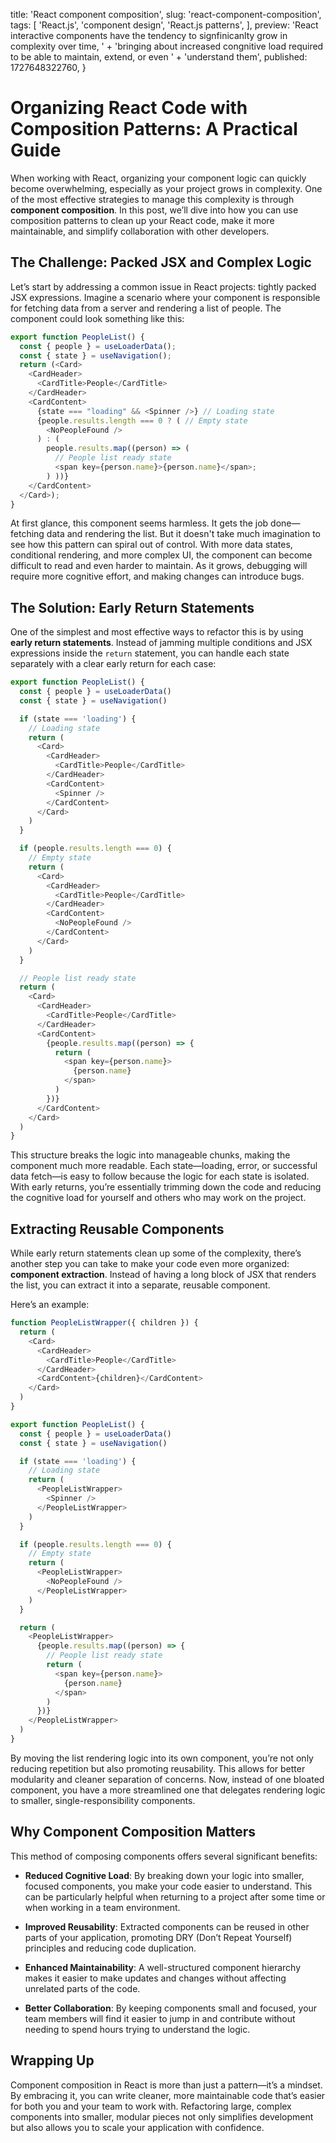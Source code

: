   title: 'React component composition',
  slug: 'react-component-composition',
  tags: [
    'React.js',
    'component design',
    'React.js patterns',
  ],
  preview:
    'React interactive components have the tendency to signfinicanlty grow in complexity over time, ' +
    'bringing about increased congnitive load required to be able to maintain, extend, or even ' +
    'understand them',
  published: 1727648322760,
}

# Organizing React Code with Composition Patterns: A Practical Guide

When working with React, organizing your component logic can quickly become overwhelming, especially as your project grows in complexity. One of the most effective strategies to manage this complexity is through **component composition**. In this post, we’ll dive into how you can use composition patterns to clean up your React code, make it more maintainable, and simplify collaboration with other developers.

## The Challenge: Packed JSX and Complex Logic

Let’s start by addressing a common issue in React projects: tightly packed JSX expressions. Imagine a scenario where your component is responsible for fetching data from a server and rendering a list of people. The component could look something like this:

```javascript
export function PeopleList() {
  const { people } = useLoaderData();
  const { state } = useNavigation();
  return (<Card>
    <CardHeader>
      <CardTitle>People</CardTitle>
    </CardHeader>
    <CardContent>
      {state === "loading" && <Spinner />} // Loading state
      {people.results.length === 0 ? ( // Empty state
        <NoPeopleFound />
      ) : (
        people.results.map((person) => (
          // People list ready state
          <span key={person.name}>{person.name}</span>;
        ) ))}
    </CardContent>
  </Card>);
}
```

At first glance, this component seems harmless. It gets the job done—fetching data and rendering the list. But it doesn't take much imagination to see how this pattern can spiral out of control. With more data states, conditional rendering, and more complex UI, the component can become difficult to read and even harder to maintain. As it grows, debugging will require more cognitive effort, and making changes can introduce bugs.

## The Solution: Early Return Statements

One of the simplest and most effective ways to refactor this is by using **early return statements**. Instead of jamming multiple conditions and JSX expressions inside the `return` statement, you can handle each state separately with a clear early return for each case:

```javascript
export function PeopleList() {
  const { people } = useLoaderData()
  const { state } = useNavigation()

  if (state === 'loading') {
    // Loading state
    return (
      <Card>
        <CardHeader>
          <CardTitle>People</CardTitle>
        </CardHeader>
        <CardContent>
          <Spinner />
        </CardContent>
      </Card>
    )
  }

  if (people.results.length === 0) {
    // Empty state
    return (
      <Card>
        <CardHeader>
          <CardTitle>People</CardTitle>
        </CardHeader>
        <CardContent>
          <NoPeopleFound />
        </CardContent>
      </Card>
    )
  }

  // People list ready state
  return (
    <Card>
      <CardHeader>
        <CardTitle>People</CardTitle>
      </CardHeader>
      <CardContent>
        {people.results.map((person) => {
          return (
            <span key={person.name}>
              {person.name}
            </span>
          )
        })}
      </CardContent>
    </Card>
  )
}
```

This structure breaks the logic into manageable chunks, making the component much more readable. Each state—loading, error, or successful data fetch—is easy to follow because the logic for each state is isolated. With early returns, you’re essentially trimming down the code and reducing the cognitive load for yourself and others who may work on the project.

## Extracting Reusable Components

While early return statements clean up some of the complexity, there’s another step you can take to make your code even more organized: **component extraction**. Instead of having a long block of JSX that renders the list, you can extract it into a separate, reusable component.

Here’s an example:

```javascript
function PeopleListWrapper({ children }) {
  return (
    <Card>
      <CardHeader>
        <CardTitle>People</CardTitle>
      </CardHeader>
      <CardContent>{children}</CardContent>
    </Card>
  )
}

export function PeopleList() {
  const { people } = useLoaderData()
  const { state } = useNavigation()

  if (state === 'loading') {
    // Loading state
    return (
      <PeopleListWrapper>
        <Spinner />
      </PeopleListWrapper>
    )
  }

  if (people.results.length === 0) {
    // Empty state
    return (
      <PeopleListWrapper>
        <NoPeopleFound />
      </PeopleListWrapper>
    )
  }

  return (
    <PeopleListWrapper>
      {people.results.map((person) => {
        // People list ready state
        return (
          <span key={person.name}>
            {person.name}
          </span>
        )
      })}
    </PeopleListWrapper>
  )
}
```

By moving the list rendering logic into its own component, you’re not only reducing repetition but also promoting reusability. This allows for better modularity and cleaner separation of concerns. Now, instead of one bloated component, you have a more streamlined one that delegates rendering logic to smaller, single-responsibility components.

## Why Component Composition Matters

This method of composing components offers several significant benefits:

- **Reduced Cognitive Load**: By breaking down your logic into smaller, focused components, you make your code easier to understand. This can be particularly helpful when returning to a project after some time or when working in a team environment.

- **Improved Reusability**: Extracted components can be reused in other parts of your application, promoting DRY (Don’t Repeat Yourself) principles and reducing code duplication.

- **Enhanced Maintainability**: A well-structured component hierarchy makes it easier to make updates and changes without affecting unrelated parts of the code.

- **Better Collaboration**: By keeping components small and focused, your team members will find it easier to jump in and contribute without needing to spend hours trying to understand the logic.

## Wrapping Up

Component composition in React is more than just a pattern—it’s a mindset. By embracing it, you can write cleaner, more maintainable code that’s easier for both you and your team to work with. Refactoring large, complex components into smaller, modular pieces not only simplifies development but also allows you to scale your application with confidence.
